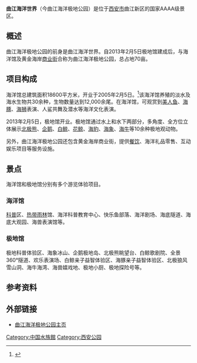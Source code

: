 {{refimprove|time=2014-08-21T23:55:29+00:00}}
'''曲江海洋世界'''（今曲江海洋极地公园）是位于[[西安市|西安市]]曲江新区的国家AAAA级景区。

==概述==
曲江海洋极地公园的前身是曲江海洋世界。自2013年2月5日极地馆建成后，与海洋馆及黄金海岸[[商业街|商业街]]合称为曲江海洋极地公园，总占地70亩。
==项目构成==
海洋馆总建筑面积18600平方米，开业于2005年2月5日。<ref>{{cite web|author=旅途中国|title=曲江海洋世界|url=http://baike.t960.com/doc-view-634.html|accessdate=2014-08-21|archive-url=https://web.archive.org/web/20140821123435/http://baike.t960.com/doc-view-634.html|archive-date=2014-08-21|dead-url=yes}}</ref>该海洋馆养殖的淡水及海水生物共30余种，生物数量达到12,000余尾。在海洋馆，可观赏到[[美人鱼|美人鱼]]、[[海豚|海豚]]、[[海狮|海狮]]表演、人鲨共舞及潜水等海洋文化表演。

2013年2月5日，极地馆开业。极地馆通过水上和水下两部分，多角度、全方位立体展示[[北极熊|北极熊]]、[[企鹅|企鹅]]、[[白鲸|白鲸]]、[[花鲸|花鲸]]、[[海豹|海豹]]、[[海象|海象]]、[[海牛|海牛]]等10余种极地观动物。

另外，曲江海洋极地公园还包含黄金海岸商业街，提供[[餐饮|餐饮]]、海洋礼品零售、互动娱乐项目等服务设施。

==景点==
海洋馆和极地馆分别有多个游览体验项目。
===海洋馆===
[[科普|科普]]区、[[热带雨林|热带雨林]]馆、海洋科普教育中心、快乐鱼部落、海洋剧场、海底隧道、海底大观园、海兽表演馆等。
===极地馆===
极地科普体验区、海象冰山、企鹅极地岛、北极熊眺望台、白鲸歌剧院、全景360°隧道、欢乐表演场、白鲸亲子益智体验区、海豚亲子益智体验区、北极狼风雪山洞、海牛海湾、海兽嬉戏地、极地小厨、极地探险号等。

== 参考资料 ==
{{reflist}}

==外部链接==
*[https://web.archive.org/web/20140821150815/http://www.xaoceanpark.com/ 曲江海洋极地公园主页]

{{中国动物园}}
[[Category:中国水族館|Category:中国水族館]]
[[Category:西安公园|Category:西安公园]]